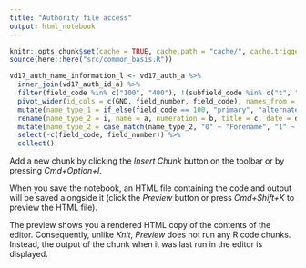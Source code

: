 ```yaml
---
title: "Authority file access"
output: html_notebook
---
```


```r
knitr::opts_chunk$set(cache = TRUE, cache.path = "cache/", cache.trigger = 3, message = FALSE, warning = FALSE, dpi = 300, fig.retina = 2, fig.width = 8)
source(here::here("src/common_basis.R"))
```

```r
vd17_auth_name_information_l <- vd17_auth_a %>%
  inner_join(vd17_auth_id_a) %>%
  filter(field_code %in% c("100", "400"), !(subfield_code %in% c("t", "5", "n", "w"))) %>%
  pivot_wider(id_cols = c(GND, field_number, field_code), names_from = subfield_code, values_from = value) %>%
  mutate(name_type_1 = if_else(field_code == 100, "primary", "alternate")) %>%
  rename(name_type_2 = i, name = a, numeration = b, title = c, date = d, name_type_3 = `4`, name_type_4 = e, misc = g, comment = `9`) %>%
  mutate(name_type_2 = case_match(name_type_2, "0" ~ "Forename", "1" ~ "Surname", "3" ~ "Family name", T ~ name_type_2)) %>%
  select(-c(field_code, field_number)) %>%
  collect()
```

Add a new chunk by clicking the *Insert Chunk* button on the toolbar or by pressing *Cmd+Option+I*.

When you save the notebook, an HTML file containing the code and output will be saved alongside it (click the *Preview* button or press *Cmd+Shift+K* to preview the HTML file).

The preview shows you a rendered HTML copy of the contents of the editor. Consequently, unlike *Knit*, *Preview* does not run any R code chunks. Instead, the output of the chunk when it was last run in the editor is displayed.
